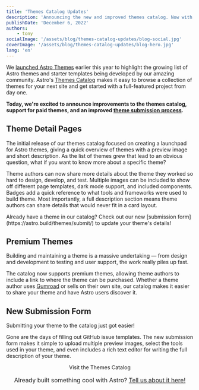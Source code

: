 ```yaml
---
title: 'Themes Catalog Updates'
description: 'Announcing the new and improved themes catalog. Now with support for more detailed theme descriptions and premium themes.'
publishDate: 'December 6, 2022'
authors:
    - tony
socialImage: '/assets/blog/themes-catalog-updates/blog-social.jpg'
coverImage: '/assets/blog/themes-catalog-updates/blog-hero.jpg'
lang: 'en'
---
```



We [launched Astro Themes](https://astro.build/blog/themes-and-integrations/) earlier this year to highlight the growing list of Astro themes and starter templates being developed by our amazing community. Astro's [Themes Catalog](https://astro.build/themes/) makes it easy to browse a collection of themes for your next site and get started with a full-featured project from day one.

**Today, we're excited to announce improvements to the themes catalog, support for paid themes, and an improved [theme submission process](https://astro.build/themes/submit).**

<BlogContentImage
    src={themesPreview}
    alt="Screenshots of three Astro theme home pages"
/>

## Theme Detail Pages

The initial release of our themes catalog focused on creating a launchpad for Astro themes, giving a quick overview of themes with a preview image and short description. As the list of themes grew that lead to an obvious question, what if you want to know more about a specific theme?

<BlogContentImage
    src={themesPreview}
    alt="Screenshots of the new Astro themes catalog details page"
/>

Theme authors can now share more details about the theme they worked so hard to design, develop, and test. Multiple images can be included to show off different page templates, dark mode support, and included components. Badges add a quick reference to what tools and frameworks were used to build theme. Most importantly, a full description section means theme authors can share details that would never fit in a card layout.

<Note title="Submit your theme">
  Already have a theme in our catalog? Check out our new [submission form](https://astro.build/themes/submit/) to update your theme's details!
</Note>

## Premium Themes

Building and maintaining a theme is a massive undertaking — from design and development to testing and user support, the work really piles up fast.

<BlogContentImage
    src={paidThemes}
    alt="Screenshots showing the details page for a paid theme on the new themes catalog"
/>

The catalog now supports premium themes, allowing theme authors to include a link to where the theme can be purchased. Whether a theme author uses [Gumroad](https://gumroad.com/) or sells on their own site, our catalog makes it easier to share your theme and have Astro users discover it.

## New Submission Form

Submitting your theme to the catalog just got easier!

<BlogContentImage
    src={submitThemes}
    alt="An online form used to submit theme details with preview images, descriptions, and tags."
/>

Gone are the days of filling out GitHub issue templates. The new submission form makes it simple to upload multiple preview images, select the tools used in your theme, and even includes a rich text editor for writing the full description of your theme.

<div style="
    display: flex;
    justify-content: center;
    flex-direction: column;
    align-items: center;">
  <CallToAction primary href="https://astro.build/themes">Visit the Themes Catalog</CallToAction>
  <span style="font-size: 1rem;margin: 1rem;">
    Already built something cool with Astro?
    <a href="https://astro.build/themes/submit">Tell us about it here!</a>
  </span>
</div>
